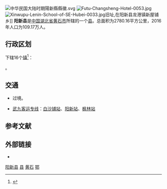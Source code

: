{{Infobox China County
|Belong = [[湖北省|湖北省]][[黄石市|黄石市]]
}}
[[File:中华民国大陆时期陽新縣縣徽.svg|thumb]]
[[File:Futu-Changsheng-Hotel-0053.jpg|thumb]]
[[File:Xinwupu-Lenin-School-of-SE-Hubei-0033.jpg|thumb]]旧址,在阳新县龙港镇新屋铺乡]]
'''阳新县'''是[[中国|中国]][[湖北省|湖北省]][[黄石市|黄石市]]所辖的一个[[县|县]]。总面积为2780.16平方公里，2016年人口为109.17万人。

== 行政区划 ==
{{PAGENAMEBASE}}下辖16个[[行政建制镇|镇]]<ref>{{PRC admin/ref sgc|42/02/22}}</ref>：

{{PRC admin/children|42/02/22}}。

== 交通 ==
* {{中国国道名|351}}过境。
* {{rint|cn|crh}}[[武九客运专线|武九客运专线]]：[[白沙铺站|白沙铺站]]、[[阳新站|阳新站]]、[[枫林站|枫林站]]

== 参考文献 ==
{{Wikisource|国务院关于同意湖北省将阳新县划归黄石市管辖的批复}}
{{reflist}}

== 外部链接 ==
{{commonscat|Yangxin County}}
* {{Official website|http://www.yx.gov.cn/|name=阳新县人民政府}}

{{阳新县行政区划}}
{{黄石市行政区划}}
{{湖北行政区划}}
{{武汉城市圈}}
{{国家级贫困县|前}}

[[Category:阳新县|]]
[[Category:黄石区县市|县]]
[[Category:湖北省县份|黄石]]
[[Category:原国家级贫困县|鄂]]